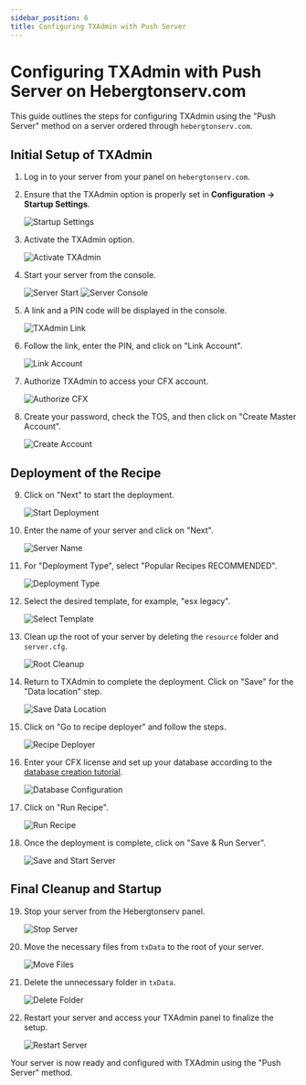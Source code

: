 ```yaml
---
sidebar_position: 6
title: Configuring TXAdmin with Push Server
---
```


# Configuring TXAdmin with Push Server on Hebergtonserv.com

This guide outlines the steps for configuring TXAdmin using the "Push Server" method on a server ordered through `hebergtonserv.com`.

## Initial Setup of TXAdmin

1. Log in to your server from your panel on `hebergtonserv.com`.

2. Ensure that the TXAdmin option is properly set in **Configuration -> Startup Settings**.

   ![Startup Settings](https://i.imgur.com/cUZs0bw.png)

3. Activate the TXAdmin option.

   ![Activate TXAdmin](https://i.imgur.com/zfnh5c7.png)

4. Start your server from the console.

   ![Server Start](https://i.imgur.com/oVWbPvu.png)
   ![Server Console](https://i.imgur.com/QPzdwnt.png)

5. A link and a PIN code will be displayed in the console.

   ![TXAdmin Link](https://i.imgur.com/KKch3fi.png)

6. Follow the link, enter the PIN, and click on "Link Account".

   ![Link Account](https://i.imgur.com/i3OQDgR.png)

7. Authorize TXAdmin to access your CFX account.

   ![Authorize CFX](https://i.imgur.com/Y1wRJuA.png)

8. Create your password, check the TOS, and then click on "Create Master Account".

   ![Create Account](https://i.imgur.com/mWQaPs1.png)

## Deployment of the Recipe

9. Click on "Next" to start the deployment.

   ![Start Deployment](https://i.imgur.com/H4yR2AH.png)

10. Enter the name of your server and click on "Next".

    ![Server Name](https://i.imgur.com/MmtaHft.png)

11. For "Deployment Type", select "Popular Recipes RECOMMENDED".

    ![Deployment Type](https://i.imgur.com/dyb8qim.png)

12. Select the desired template, for example, "esx legacy".

    ![Select Template](https://i.imgur.com/s7cDiQl.png)

13. Clean up the root of your server by deleting the `resource` folder and `server.cfg`.

    ![Root Cleanup](https://i.imgur.com/d1g73P1.png)

14. Return to TXAdmin to complete the deployment. Click on "Save" for the "Data location" step.

    ![Save Data Location](https://i.imgur.com/IyWElyF.png)

15. Click on "Go to recipe deployer" and follow the steps.

    ![Recipe Deployer](https://i.imgur.com/yd0u66O.png)

16. Enter your CFX license and set up your database according to the [database creation tutorial](/Game/Fivem/create-BDD).

    ![Database Configuration](https://i.imgur.com/6tsPLl2.png)

17. Click on "Run Recipe".

    ![Run Recipe](https://i.imgur.com/XvZdNj9.png)

18. Once the deployment is complete, click on "Save & Run Server".

    ![Save and Start Server](https://i.imgur.com/ksqdVVu.png)

## Final Cleanup and Startup

19. Stop your server from the Hebergtonserv panel.

    ![Stop Server](https://i.imgur.com/4fRuCdk.png)

20. Move the necessary files from `txData` to the root of your server.

    ![Move Files](https://i.imgur.com/z6LBFJP.png)

21. Delete the unnecessary folder in `txData`.

    ![Delete Folder](https://i.imgur.com/j7Jpzgv.gif)

22. Restart your server and access your TXAdmin panel to finalize the setup.

    ![Restart Server](https://i.imgur.com/ak1ISF6.gif)

Your server is now ready and configured with TXAdmin using the "Push Server" method.
